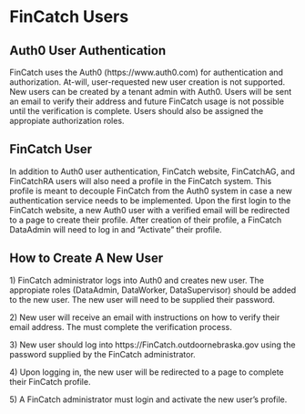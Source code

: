 # FinCatch Users

## Auth0 User Authentication

FinCatch uses the Auth0 (https://www.auth0.com) for authentication and authorization. At-will, user-requested new user creation is not supported. New users can be created by a tenant admin with Auth0. Users will be sent an email to verify their address and future FinCatch usage is not possible until the verification is complete. Users should also be assigned the appropiate authorization roles.

## FinCatch User

In addition to Auth0 user authentication, FinCatch website, FinCatchAG, and FinCatchRA users will also need a profile in the FinCatch system. This profile is meant to decouple FinCatch from the Auth0 system in case a new authentication service needs to be implemented. Upon the first login to the FinCatch website, a new Auth0 user with a verified email will be redirected to a page to create their profile. After creation of their profile, a FinCatch DataAdmin will need to log in and "Activate" their profile.

## How to Create A New User

1\) FinCatch administrator logs into Auth0 and creates new user. The appropiate roles (DataAdmin, DataWorker, DataSupervisor) should be added to the new user. The new user will need to be supplied their password.

2\) New user will receive an email with instructions on how to verify their email address. The must complete the verification process.

3\) New user should log into https://FinCatch.outdoornebraska.gov using the password supplied by the FinCatch administrator.

4\) Upon logging in, the new user will be redirected to a page to complete their FinCatch profile.

5\) A FinCatch administrator must login and activate the new user's profile.

